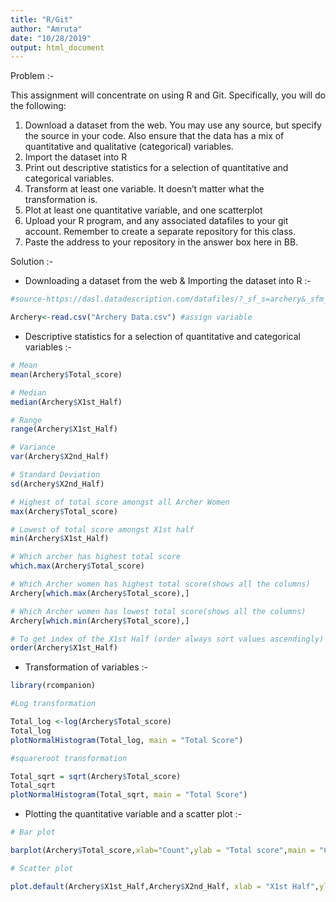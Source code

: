 ---
title: "R/Git"
author: "Amruta"
date: "10/28/2019"
output: html_document
---
Problem :-

This assignment will concentrate on using R and Git. Specifically, you will do the following:

1) Download a dataset from the web. You may use any source, but specify the source in       your code. Also ensure that the data has a mix of quantitative and qualitative           (categorical) variables.
2) Import the dataset into R
3) Print out descriptive statistics for a selection of quantitative and categorical         variables.
4) Transform at least one variable. It doesn't matter what the transformation is.
5) Plot at least one quantitative variable, and one scatterplot
6) Upload your R program, and any associated datafiles to your git account. Remember to     create    a separate repository for this class.
7) Paste the address to your repository in the answer box here in BB.

Solution :-

* Downloading a dataset from the web & Importing the dataset into R :- 

```{r}

#source-https://dasl.datadescription.com/datafiles/?_sf_s=archery&_sfm_cases=4+59943

Archery<-read.csv("Archery Data.csv") #assign variable

```

* Descriptive statistics for a selection of quantitative and categorical variables :-

```{r}

# Mean
mean(Archery$Total_score)

# Median
median(Archery$X1st_Half)

# Range
range(Archery$X1st_Half)

# Variance
var(Archery$X2nd_Half)

# Standard Deviation
sd(Archery$X2nd_Half)

# Highest of total score amongst all Archer Women
max(Archery$Total_score)

# Lowest of total score amongst X1st half
min(Archery$X1st_Half)

# Which archer has highest total score
which.max(Archery$Total_score)

# Which Archer women has highest total score(shows all the columns)
Archery[which.max(Archery$Total_score),]

# Which Archer women has lowest total score(shows all the columns)
Archery[which.min(Archery$Total_score),]

# To get index of the X1st Half (order always sort values ascendingly)
order(Archery$X1st_Half)

```

* Transformation of variables :-

```{r}

library(rcompanion)

#Log transformation

Total_log <-log(Archery$Total_score)
Total_log
plotNormalHistogram(Total_log, main = "Total Score")

#squareroot transformation

Total_sqrt = sqrt(Archery$Total_score)
Total_sqrt
plotNormalHistogram(Total_sqrt, main = "Total Score")

```

* Plotting the quantitative variable and a scatter plot :-

```{r}

# Bar plot

barplot(Archery$Total_score,xlab="Count",ylab = "Total score",main = "Count Vs Total score")

# Scatter plot

plot.default(Archery$X1st_Half,Archery$X2nd_Half, xlab = "X1st Half",ylab = "X2nd Half",main ="X1st Half Vs X2nd Half")

```

